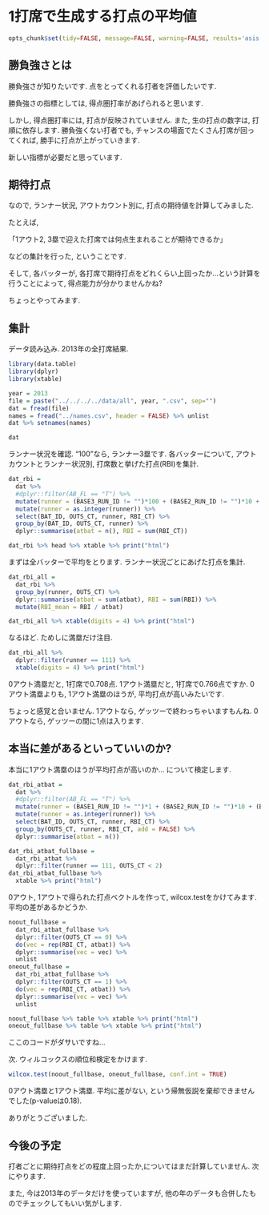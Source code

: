 1打席で生成する打点の平均値
========================================================
```r
opts_chunk$set(tidy=FALSE, message=FALSE, warning=FALSE, results='asis')
```

## 勝負強さとは

勝負強さが知りたいです. 点をとってくれる打者を評価したいです.

勝負強さの指標としては, 得点圏打率があげられると思います. 

しかし, 得点圏打率には, 打点が反映されていません. 
また, 生の打点の数字は, 打順に依存します.
勝負強くない打者でも, チャンスの場面でたくさん打席が回ってくれば, 勝手に打点が上がっていきます. 

新しい指標が必要だと思っています. 

## 期待打点

なので, ランナー状況, アウトカウント別に, 打点の期待値を計算してみました. 

たとえば,

「1アウト2, 3塁で迎えた打席では何点生まれることが期待できるか」

などの集計を行った, ということです. 

そして, 各バッターが, 各打席で期待打点をどれくらい上回ったか...という計算を行うことによって,
得点能力が分かりませんかね? 

ちょっとやってみます. 

## 集計
データ読み込み. 2013年の全打席結果.
```r
library(data.table)
library(dplyr)
library(xtable)

year = 2013
file = paste("../../../../data/all", year, ".csv", sep="")
dat = fread(file)
names = fread("../names.csv", header = FALSE) %>% unlist
dat %>% setnames(names)

dat
```

ランナー状況を確認. "100"なら, ランナー3塁です. 
各バッターについて, アウトカウントとランナー状況別, 打席数と挙げた打点(RBI)を集計.
```r
dat_rbi = 
  dat %>% 
  #dplyr::filter(AB_FL == "T") %>% 
  mutate(runner = (BASE3_RUN_ID != "")*100 + (BASE2_RUN_ID != "")*10 + (BASE1_RUN_ID != "")*1) %>% 
  mutate(runner = as.integer(runner)) %>%
  select(BAT_ID, OUTS_CT, runner, RBI_CT) %>%
  group_by(BAT_ID, OUTS_CT, runner) %>% 
  dplyr::summarise(atbat = n(), RBI = sum(RBI_CT)) 

dat_rbi %>% head %>% xtable %>% print("html")
```
まずは全バッターで平均をとります. 
ランナー状況ごとにあげた打点を集計.
```r
dat_rbi_all = 
  dat_rbi %>%
  group_by(runner, OUTS_CT) %>%
  dplyr::summarise(atbat = sum(atbat), RBI = sum(RBI)) %>% 
  mutate(RBI_mean = RBI / atbat) 

dat_rbi_all %>% xtable(digits = 4) %>% print("html")
```

なるほど. ためしに満塁だけ注目.
```r
dat_rbi_all %>%
  dplyr::filter(runner == 111) %>%
  xtable(digits = 4) %>% print("html")
```

0アウト満塁だと, 1打席で0.708点. 
1アウト満塁だと, 1打席で0.766点ですか. 
0アウト満塁よりも, 1アウト満塁のほうが, 平均打点が高いみたいです.

ちょっと感覚と合いません. 
1アウトなら, ゲッツーで終わっちゃいますもんね. 
0アウトなら, ゲッツーの間に1点は入ります. 


## 本当に差があるといっていいのか?

本当に1アウト満塁のほうが平均打点が高いのか... について検定します. 

```r
dat_rbi_atbat = 
  dat %>% 
  #dplyr::filter(AB_FL == "T") %>% 
  mutate(runner = (BASE1_RUN_ID != "")*1 + (BASE2_RUN_ID != "")*10 + (BASE3_RUN_ID != "")*100) %>% 
  mutate(runner = as.integer(runner)) %>%
  select(BAT_ID, OUTS_CT, runner, RBI_CT) %>%
  group_by(OUTS_CT, runner, RBI_CT, add = FALSE) %>% 
  dplyr::summarise(atbat = n())

dat_rbi_atbat_fullbase = 
  dat_rbi_atbat %>% 
  dplyr::filter(runner == 111, OUTS_CT < 2)
dat_rbi_atbat_fullbase %>% 
  xtable %>% print("html")
```

0アウト, 1アウトで得られた打点ベクトルを作って, 
wilcox.testをかけてみます. 平均の差があるかどうか. 
```r
noout_fullbase = 
  dat_rbi_atbat_fullbase %>%
  dplyr::filter(OUTS_CT == 0) %>% 
  do(vec = rep(RBI_CT, atbat)) %>% 
  dplyr::summarise(vec = vec) %>% 
  unlist 
oneout_fullbase = 
  dat_rbi_atbat_fullbase %>%
  dplyr::filter(OUTS_CT == 1) %>% 
  do(vec = rep(RBI_CT, atbat)) %>% 
  dplyr::summarise(vec = vec) %>% 
  unlist

noout_fullbase %>% table %>% xtable %>% print("html")
oneout_fullbase %>% table %>% xtable %>% print("html")
```
ここのコードがダサいですね...

次. ウィルコックスの順位和検定をかけます.
```r
wilcox.test(noout_fullbase, oneout_fullbase, conf.int = TRUE)
```
0アウト満塁と1アウト満塁. 
平均に差がない, という帰無仮説を棄却できませんでした(p-valueは0.18).

ありがとうございました.

## 今後の予定
打者ごとに期待打点をどの程度上回ったか,についてはまだ計算していません. 
次にやります. 

また, 今は2013年のデータだけを使っていますが, 
他の年のデータも合併したものでチェックしてもいい気がします.

